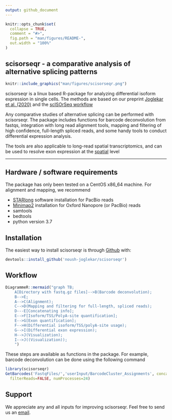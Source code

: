 ```yaml
---
output: github_document
---
```


<!-- README.md is generated from README.Rmd. Please edit that file -->

```r
knitr::opts_chunk$set(
  collapse = TRUE,
  comment = "#>",
  fig.path = "man/figures/README-",
  out.width = "100%"
)
```

## scisorseqr - a comparative analysis of alternative splicing patterns

```r
knitr::include_graphics("man/figures/scisorseqr.png")
```

scisorseqr is a linux based R-package for analyzing differential isoform expression in single cells. 
The methods are based on our preprint [Joglekar et al. (2020)]() and the [scISOrSeq workflow](https://www.nature.com/articles/nbt.4259?draft=marketing)

Any comparative studies of alternative splicing can be performed with scisorseqr. The
package includes functions for barcode deconvolution from fastqs,
integration with long read alignment tools, mapping and filtering of high confidence, 
full-length spliced reads, and some
handy tools to conduct differential expression analysis.

The tools are also applicable to long-read spatial transcriptomics, and can be used to resolve exon
expression at the [spatial](www.isoformatlas.com) level

* * *

## Hardware / software requirements
The package has only been tested on a CentOS x86_64 machine. For alignment and mapping, we recommend

* [STARlong](https://github.com/alexdobin/STAR/) software installation for PacBio reads
* [Minimap2](https://github.com/lh3/minimap2) installation for Oxford Nanopore (or PacBio) reads
* samtools
* bedtools
* python version 3.7
 
## Installation

The easiest way to install scisorseqr is through [Github](https://github.com) with:

``` r
devtools::install_github('noush-joglekar/scisorseqr')
```

## Workflow

```r
DiagrammeR::mermaid("graph TB;
    A[Directory with fastq.gz files]-->B(Barcode deconvolution);
    B-->E;
    A-->C(Alignment);
    C-->D(Mapping and filtering for full-length, spliced reads);
    D---E[Concatenating info];
    E-->F[Isoform/TSS/PolyA-site quantification];
    E-->G[Exon quantification];
    F-->H(Differential isoform/TSS/polyA-site usage);
    G-->I(Differential exon expression);
    H-->J(Visualization);
    I-->J((Visualization));
    ")

```

These steps are available as functions in the package. For example, barcode deconvolution 
can be done using the following command

``` r 
library(scisorseqr)
GetBarcodes('FastqFiles/','userInput/BarcodeCluster_Assignments', concatenate=TRUE, 
  filterReads=FALSE, numProcesses=24)
```

## Support
We appreciate any and all inputs for improving scisorseqr. Feel free to send us an [email](anj2026@med.cornell.edu). 

